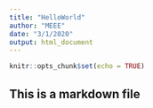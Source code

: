 ```yaml
---
title: "HelloWorld"
author: "MEEE"
date: "3/1/2020"
output: html_document
---
```


```r
knitr::opts_chunk$set(echo = TRUE)
```

## This is a markdown file